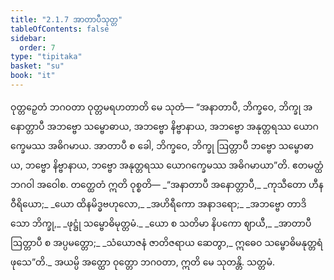 ```yaml
---
title: "2.1.7 အာတာပီသုတ္တ"
tableOfContents: false
sidebar:
  order: 7
type: "tipitaka"
basket: "su"
book: "it"
---
```



<DynamicBreadcrumb />

<Division number="34" book="it" e="ch" v="18" p="214">

<Paragraph number="208" book="it">
ဝုတ္တဉှေတံ ဘဂဝတာ ဝုတ္တမရဟတာတိ မေ သုတံ—
</Paragraph>

<Paragraph number="209" book="it">
“အနာတာပီ, ဘိက္ခဝေ, ဘိက္ခု အနောတ္တာပီ အဘဗ္ဗော သမ္ဗောဓာယ, အဘဗ္ဗော နိဗ္ဗာနာယ, အဘဗ္ဗော အနုတ္တရဿ ယောဂက္ခေမဿ အဓိဂမာယ. အာတာပီ စ ခေါ, ဘိက္ခဝေ, ဘိက္ခု ဩတ္တာပီ ဘဗ္ဗော သမ္ဗောဓာယ, ဘဗ္ဗော နိဗ္ဗာနာယ, ဘဗ္ဗော အနုတ္တရဿ ယောဂက္ခေမဿ အဓိဂမာယာ”တိ. ဧတမတ္ထံ ဘဂဝါ အဝေါစ. တတ္ထေတံ ဣတိ ဝုစ္စတိ—
</Paragraph>

<Paragraph number="210" type="verses" book="it">
_“အနာတာပီ အနောတ္တာပီ,_  
_ကုသီတော ဟီနဝီရိယော;_  
_ယော ထိနမိဒ္ဓဗဟုလော,_  
_အဟိရီကော အနာဒရော;_  
_အဘဗ္ဗော တာဒိသော ဘိက္ခု,_  
_ဖုဋ္ဌုံ သမ္ဗောဓိမုတ္တမံ._  

</Paragraph>

<Paragraph number="211" type="verses" book="it">
_ယော စ သတိမာ နိပကော ဈာယီ,_  
_အာတာပီ ဩတ္တာပီ စ အပ္ပမတ္တော;_  
_သံယောဇနံ ဇာတိဇရာယ ဆေတွာ,_  
ဣဓေဝ သမ္ဗောဓိမနုတ္တရံ ဖုသေ”တိ._  

</Paragraph>

<Paragraph number="212" book="it">
အယမ္ပိ အတ္ထော ဝုတ္တော ဘဂဝတာ, ဣတိ မေ သုတန္တိ.

</Paragraph>
</Division>

<Paragraph number="213" type="center" book="it">
သတ္တမံ.
</Paragraph>